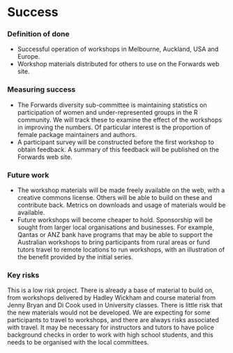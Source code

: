 # Success
<!-- 
Projects should have a definition of done that is measurable, and a thorough understanding going in of what the risks are to delivery 
-->

### Definition of done
<!-- 
What does success look like? 
-->

- Successful operation of workshops in Melbourne, Auckland, USA and Europe.
- Workshop materials distributed for others to use on the Forwards web site. 

### Measuring success
<!-- 
How will we know when success is achieved, what markers can we use along the way 
-->
- The Forwards diversity sub-committee is maintaining statistics on participation of women and under-represented groups in the R community. We will track these to examine the effect of the workshops in improving the numbers. Of particular interest is the proportion of female package maintainers and authors. 
- A participant survey will be constructed before the first workshop to obtain feedback. A summary of this feedback will be published on the Forwards web site. 

### Future work
<!-- 
How could this be extended / developed in the future by yourself and/or the community in general?
-->

- The workshop materials will be made freely available on the web, with a creative commons license. Others will be able to build on these and contribute back. Metrics on downloads and usage of materials would be available.
- Future workshops will become cheaper to hold. Sponsorship will be sought from larger local organisations and businesses. For example, Qantas or ANZ bank have programs that may be able to support the Australian workshops to bring participants from rural areas or fund tutors travel to remote locations to run workshops, with an illustration of the benefit provided by the initial series. 

### Key risks
<!-- 
What sort of things could come up that can delay or break the project?

 - [ ] People
 - [ ] Processes
 - [ ] Tooling & Technology
 - [ ] Costs

-->
This is a low risk project. There is already a base of material to build on, from workshops delivered by Hadley Wickham and course material from Jenny Bryan and Di Cook used in University classes. There is little risk that the new materials would not be developed. We are expecting for some participants to travel to workshops, and there are always risks associated with travel. It may be necessary for instructors and tutors to have police background checks in order to work with high school students, and this needs to be organised with the local committees.

